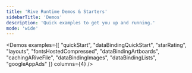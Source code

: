 ```yaml
---
title: 'Rive Runtime Demos & Starters'
sidebarTitle: 'Demos'
description: 'Quick examples to get you up and running.'
mode: 'wide'
---
```



<Demos
  examples={[
    "quickStart",
    "dataBindingQuickStart",
    "starRating",
    "layouts",
    "fontsHostedCompressed",
    "dataBindingArtboards",
    "cachingARiveFile",
    "dataBindingImages",
    "dataBindingLists",
    "googleAppAds"
  ]}
  columns={4}
/>
